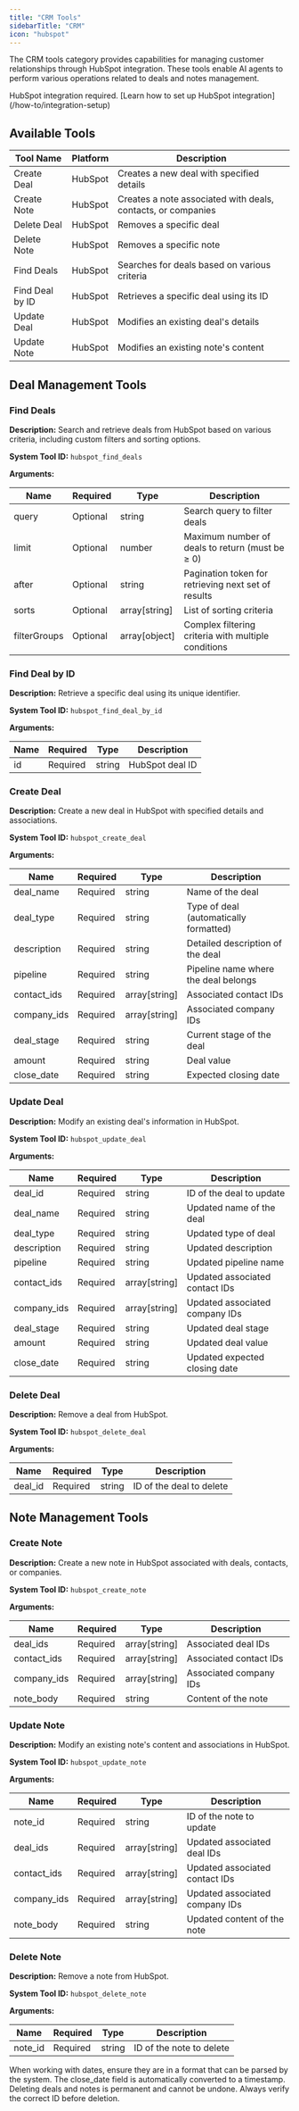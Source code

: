 ```yaml
---
title: "CRM Tools"
sidebarTitle: "CRM"
icon: "hubspot"
---
```


The CRM tools category provides capabilities for managing customer relationships through HubSpot integration. These tools enable AI agents to perform various operations related to deals and notes management.

<Note>
  HubSpot integration required. [Learn how to set up HubSpot
  integration](/how-to/integration-setup)
</Note>

## Available Tools

| Tool Name       | Platform | Description                                                  |
| --------------- | -------- | ------------------------------------------------------------ |
| Create Deal     | HubSpot  | Creates a new deal with specified details                    |
| Create Note     | HubSpot  | Creates a note associated with deals, contacts, or companies |
| Delete Deal     | HubSpot  | Removes a specific deal                                      |
| Delete Note     | HubSpot  | Removes a specific note                                      |
| Find Deals      | HubSpot  | Searches for deals based on various criteria                 |
| Find Deal by ID | HubSpot  | Retrieves a specific deal using its ID                       |
| Update Deal     | HubSpot  | Modifies an existing deal's details                          |
| Update Note     | HubSpot  | Modifies an existing note's content                          |

## Deal Management Tools

### Find Deals

**Description:**
Search and retrieve deals from HubSpot based on various criteria, including custom filters and sorting options.

**System Tool ID:** `hubspot_find_deals`

**Arguments:**

| Name         | Required | Type          | Description                                         |
| ------------ | -------- | ------------- | --------------------------------------------------- |
| query        | Optional | string        | Search query to filter deals                        |
| limit        | Optional | number        | Maximum number of deals to return (must be ≥ 0)     |
| after        | Optional | string        | Pagination token for retrieving next set of results |
| sorts        | Optional | array[string] | List of sorting criteria                            |
| filterGroups | Optional | array[object] | Complex filtering criteria with multiple conditions |

### Find Deal by ID

**Description:**
Retrieve a specific deal using its unique identifier.

**System Tool ID:** `hubspot_find_deal_by_id`

**Arguments:**

| Name | Required | Type   | Description     |
| ---- | -------- | ------ | --------------- |
| id   | Required | string | HubSpot deal ID |

### Create Deal

**Description:**
Create a new deal in HubSpot with specified details and associations.

**System Tool ID:** `hubspot_create_deal`

**Arguments:**

| Name        | Required | Type          | Description                            |
| ----------- | -------- | ------------- | -------------------------------------- |
| deal_name   | Required | string        | Name of the deal                       |
| deal_type   | Required | string        | Type of deal (automatically formatted) |
| description | Required | string        | Detailed description of the deal       |
| pipeline    | Required | string        | Pipeline name where the deal belongs   |
| contact_ids | Required | array[string] | Associated contact IDs                 |
| company_ids | Required | array[string] | Associated company IDs                 |
| deal_stage  | Required | string        | Current stage of the deal              |
| amount      | Required | string        | Deal value                             |
| close_date  | Required | string        | Expected closing date                  |

### Update Deal

**Description:**
Modify an existing deal's information in HubSpot.

**System Tool ID:** `hubspot_update_deal`

**Arguments:**

| Name        | Required | Type          | Description                    |
| ----------- | -------- | ------------- | ------------------------------ |
| deal_id     | Required | string        | ID of the deal to update       |
| deal_name   | Required | string        | Updated name of the deal       |
| deal_type   | Required | string        | Updated type of deal           |
| description | Required | string        | Updated description            |
| pipeline    | Required | string        | Updated pipeline name          |
| contact_ids | Required | array[string] | Updated associated contact IDs |
| company_ids | Required | array[string] | Updated associated company IDs |
| deal_stage  | Required | string        | Updated deal stage             |
| amount      | Required | string        | Updated deal value             |
| close_date  | Required | string        | Updated expected closing date  |

### Delete Deal

**Description:**
Remove a deal from HubSpot.

**System Tool ID:** `hubspot_delete_deal`

**Arguments:**

| Name    | Required | Type   | Description              |
| ------- | -------- | ------ | ------------------------ |
| deal_id | Required | string | ID of the deal to delete |

## Note Management Tools

### Create Note

**Description:**
Create a new note in HubSpot associated with deals, contacts, or companies.

**System Tool ID:** `hubspot_create_note`

**Arguments:**

| Name        | Required | Type          | Description            |
| ----------- | -------- | ------------- | ---------------------- |
| deal_ids    | Required | array[string] | Associated deal IDs    |
| contact_ids | Required | array[string] | Associated contact IDs |
| company_ids | Required | array[string] | Associated company IDs |
| note_body   | Required | string        | Content of the note    |

### Update Note

**Description:**
Modify an existing note's content and associations in HubSpot.

**System Tool ID:** `hubspot_update_note`

**Arguments:**

| Name        | Required | Type          | Description                    |
| ----------- | -------- | ------------- | ------------------------------ |
| note_id     | Required | string        | ID of the note to update       |
| deal_ids    | Required | array[string] | Updated associated deal IDs    |
| contact_ids | Required | array[string] | Updated associated contact IDs |
| company_ids | Required | array[string] | Updated associated company IDs |
| note_body   | Required | string        | Updated content of the note    |

### Delete Note

**Description:**
Remove a note from HubSpot.

**System Tool ID:** `hubspot_delete_note`

**Arguments:**

| Name    | Required | Type   | Description              |
| ------- | -------- | ------ | ------------------------ |
| note_id | Required | string | ID of the note to delete |

<Tip>
  When working with dates, ensure they are in a format that can be parsed by the
  system. The close_date field is automatically converted to a timestamp.
</Tip>

<Warning>
  Deleting deals and notes is permanent and cannot be undone. Always verify the
  correct ID before deletion.
</Warning>
